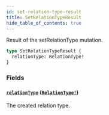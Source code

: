```yaml
---
id: set-relation-type-result
title: SetRelationTypeResult
hide_table_of_contents: true
---
```



Result of the setRelationType mutation.

```graphql
type SetRelationTypeResult {
  relationType: RelationType!
}
```


### Fields

#### [`relationType`](#) ([`RelationType!`](/schema/objects/relation-type))

The created relation type.




